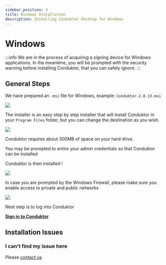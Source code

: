 ```yaml
---
sidebar_position: 3
title: Windows Installation
description: Installing Conduktor Desktop for Windows
---
```



<PlatformBanner />

# Windows

:::info
We are in the process of acquiring a signing device for Windows applications. In the meantime, you
will be prompted with the security warning before installing Conduktor, that you can safely
ignore.
:::

## General Steps

We have prepared an `.msi` file for Windows, example: `Conduktor-2.0.13.msi`&#x20;

![](<../../assets/image (20).png>)

The installer is an easy step by step installer that will install Conduktor in your `Program Files` folder, but you can change the destination as you wish.&#x20;

![](<../../assets/image (4).png>)

Conduktor requires about 300MB of space on your hard drive.&#x20;

You may be prompted to entire your admin credentials so that Conduktor can be installed

Conduktor is then installed !&#x20;

![](<../../assets/image (26).png>)

In case you are prompted by the Windows Firewall, please make sure you enable access to private and public networks

![](<../../assets/image (28).png>)

Next step is to log into Conduktor

**[Sign in to Conduktor](../sign-in)**

## Installation Issues

### I can't find my issue here

Please [contact us](https://www.conduktor.io/contact)

